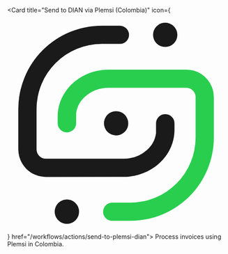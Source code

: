 <Card title="Send to DIAN via Plemsi (Colombia)"
  icon={<svg fill="none" xmlns="http://www.w3.org/2000/svg" viewBox="0 0 20 20"><path d="M9.904 11.111a1.1073 1.1073 0 0 0 .7845-.3247 1.0946 1.0946 0 0 0 .3246-.7833 1.1067 1.1067 0 1 0-1.1067 1.1067l-.0025.0013ZM5.4268 19.1738a1.107 1.107 0 0 0 .7857-.3258 1.1064 1.1064 0 0 0 .321-.7846 1.0994 1.0994 0 0 0-.3259-.7845 1.1083 1.1083 0 0 0-.7843-.3245 1.1097 1.1097 0 0 0-1.0244.685 1.1092 1.1092 0 0 0 .2409 1.2086 1.099 1.099 0 0 0 .787.3258Z" fill="currentColor"/><path d="M9.2264 5.1053c-2.559 0-4.642 1.9245-4.642 4.2854v.6013a.8393.8393 0 0 0 .2469.5947.8392.8392 0 0 0 .5954.2451.8398.8398 0 0 0 .8399-.8398v-.8927a2.4814 2.4814 0 0 1 .8238-1.5359 3.175 3.175 0 0 1 2.1396-.798h7.0693a.8484.8484 0 0 1 .8472.8472v3.689a5.9486 5.9486 0 0 1-5.9404 5.9404H9.551a.8302.8302 0 0 0-.83.83.8298.8298 0 0 0 .83.83h1.6551a7.6056 7.6056 0 0 0 7.5992-7.6029V7.6188a2.512 2.512 0 0 0-.1919-.9623 2.5148 2.5148 0 0 0-2.3239-1.5512H9.2263Z" fill="#29CE4F"/><path d="M14.3811.8262a1.0995 1.0995 0 0 0-.7845.3258 1.1065 1.1065 0 0 0-.3259.7809A1.1067 1.1067 0 1 0 14.3774.8262h.0037ZM10.579 14.8946c2.5601 0 4.6419-1.9244 4.6419-4.2853v-.6025a.839.839 0 0 0-.246-.5935.8384.8384 0 0 0-.5938-.2452.838.838 0 0 0-.5935.246.8405.8405 0 0 0-.1817.2726.8412.8412 0 0 0-.0635.3213v.8927a2.4908 2.4908 0 0 1-.825 1.5358 3.1754 3.1754 0 0 1-2.1396.7981h-7.068a.8494.8494 0 0 1-.8485-.8485v-3.689a5.9503 5.9503 0 0 1 5.938-5.9391h1.6563a.8312.8312 0 0 0 .8275-.8251.8299.8299 0 0 0-.8312-.83H8.598A7.6005 7.6005 0 0 0 1 8.6959v3.689a2.5148 2.5148 0 0 0 2.5159 2.5122l7.0631-.0025Z" fill="currentColor"/></svg>} href="/workflows/actions/send-to-plemsi-dian">
  Process invoices using Plemsi in Colombia.
</Card>